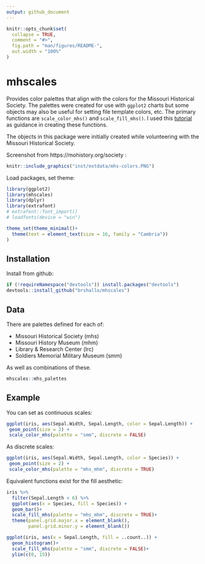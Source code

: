 ```yaml
---
output: github_document
---
```


<!-- README.md is generated from README.Rmd. Please edit that file -->

```r
knitr::opts_chunk$set(
  collapse = TRUE,
  comment = "#>",
  fig.path = "man/figures/README-",
  out.width = "100%"
)
```
# mhscales

Provides color palettes that align with the colors for the Missouri Historical Society. The palettes were created for use with `ggplot2` charts but some objects may also be useful for setting file template colors, etc. The primary functions are `scale_color_mhs()` and `scale_fill_mhs()`. I used this [tutorial](    https://drsimonj.svbtle.com/creating-corporate-colour-palettes-for-ggplot2) as guidance in creating these functions.

The objects in this package were initially created while volunteering with the Missouri Historical Society.

Screenshot from https://mohistory.org/society :
```r
knitr::include_graphics("inst/extdata/mhs-colors.PNG")
```

Load packages, set theme:
```r
library(ggplot2)
library(mhscales)
library(dplyr)
library(extrafont)
# extrafont::font_import()
# loadfonts(device = "win")

theme_set(theme_minimal()+
  theme(text = element_text(size = 16, family = "Cambria"))
)
```

## Installation

Install from github:

``` r
if (!requireNamespace("devtools")) install.packages("devtools")
devtools::install_github("brshallo/mhscales")
```

## Data

There are palettes defined for each of:

* Missouri Historical Society (mhs)
* Missouri History Museum (mhm)
* Library & Research Center (lrc)
* Soldiers Memorial Military Museum (smm)

As well as combinations of these.

```r
mhscales::mhs_palettes
```

## Example

You can set as continuous scales:
```r
ggplot(iris, aes(Sepal.Width, Sepal.Length, color = Sepal.Length)) +
 geom_point(size = 2) +
 scale_color_mhs(palette = "smm", discrete = FALSE)
```

As discrete scales:
```r
ggplot(iris, aes(Sepal.Width, Sepal.Length, color = Species)) +
 geom_point(size = 2) +
 scale_color_mhs(palette = "mhs_mhm", discrete = TRUE)
```

Equivalent functions exist for the fill aesthetic:
```r
iris %>% 
  filter(Sepal.Length < 6) %>% 
  ggplot(aes(x = Species, fill = Species)) +
  geom_bar()+
  scale_fill_mhs(palette = "mhs_mhm", discrete = TRUE)+ 
  theme(panel.grid.major.x = element_blank(),
        panel.grid.minor.y = element_blank())
```

```r
ggplot(iris, aes(x = Sepal.Length, fill = ..count..)) +
  geom_histogram()+
  scale_fill_mhs(palette = "smm", discrete = FALSE)+
  ylim(c(0, 15))
```

